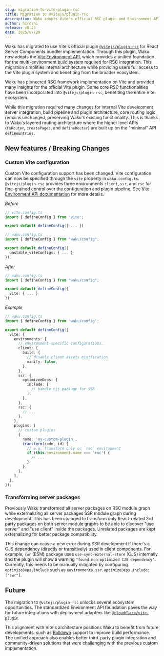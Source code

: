 ```yaml
---
slug: migration-to-vite-plugin-rsc
title: Migration to @vitejs/plugin-rsc
description: Waku adopts Vite's official RSC plugin and Environment API as its foundation.
author: hiroshi
release: v0.24
date: 2025/07/29
---
```


Waku has migrated to use Vite's official plugin [`@vitejs/plugin-rsc`](https://www.npmjs.com/package/@vitejs/plugin-rsc) for React Server Components bundler implementation. Through this plugin, Waku now adopts the [Vite Environment API](https://vite.dev/guide/api-environment.html), which provides a unified foundation for the multi-environment build system required for RSC integration. This migration simplifies internal architecture while providing users full access to the Vite plugin system and benefiting from the broader ecosystem.

Waku has pioneered RSC framework implementation on Vite and provided many insights for the official Vite plugin. Some core RSC functionalities have been incorporated into `@vitejs/plugin-rsc`, benefiting the entire Vite ecosystem.

While this migration required many changes for internal Vite development server integration, build pipeline and plugin architecture, core routing logic remains unchanged, preserving Waku's existing functionality. This is thanks to Waku's layered routing architecture where the higher level APIs (`fsRouter`, `createPages`, and `defineRouter`) are built up on the "minimal" API `defineEntries`.

## New features / Breaking Changes

### Custom Vite configuration

Custom Vite configuration support has been changed. Vite configuration can now be specified through the `vite` property in `waku.config.ts`. `@vitejs/plugin-rsc` provides three environments `client`, `ssr`, and `rsc` for fine-grained control over the configuration and plugin pipeline. See [Vite Environment API documentation](https://vite.dev/guide/api-environment.html) for more details.

_Before_

```ts
// vite.config.ts
import { defineConfig } from "vite";

export default defineConfig({ ... })
```

```ts
// waku.config.ts
import { defineConfig } from "waku/config";

export default defineConfig({
  unstable_viteConfigs: { ... },
})
```

_After_

```ts
// waku.config.ts
import { defineConfig } from "waku/config";

export default defineConfig({
  vite: { ... }
})
```

_Example_

```ts
// waku.config.ts
import { defineConfig } from 'waku/config';

export default defineConfig({
  vite: {
    environments: {
      // environment-specific configurations.
      client: {
        build: {
          // disable client assets minification
          minify: false,
        },
      },
      ssr: {
        optimizeeDeps: {
          include: [
            // handle cjs package for SSR
          ],
        },
      },
      rsc: {
        // ...
      },
    },
    plugins: [
      // custom plugins
      {
        name: 'my-custom-plugin',
        transform(code, id) {
          // e.g. transform only on `rsc` environment
          if (this.environment.name === 'rsc') {
            // ...
          }
        },
      },
    ],
  },
});
```

### Transforming server packages

Previously Waku transformed all server packages on RSC module graph while externalizing all server packages SSR module graph during development. This has been changed to transform only React-related 3rd party packages on both server module graphs to be able to discover "use server" and "use client" inside the packages. Unrelated packages are kept externalizing for better package compatibility.

This change can cause a new error during SSR development if there's a CJS dependency (directly or transitively) used in client components. For example, `swr` (ESM) package uses `use-sync-external-store` (CJS) internally and the plugin will show a warning `"found non-optimized CJS dependency"`. Currently, this needs to be manually mitigated by configuring `optimizeDeps.include` such as `environments.ssr.optimizeDeps.include: ["swr"]`.

## Future

The migration to `@vitejs/plugin-rsc` unlocks several ecosystem opportunities. The standardized Environment API foundation paves the way for future integrations with deployment adapters like [`@cloudflare/vite-plugin`](https://www.npmjs.com/package/@cloudflare/vite-plugin).

This alignment with Vite's architecture positions Waku to benefit from future developments, such as [Rolldown](https://vite.dev/guide/rolldown.html) support to improve build performance. The unified approach also enables better third-party plugin integration and community-driven solutions that were challenging with the previous custom implementation.
